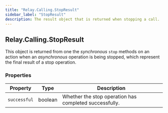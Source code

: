 ```yaml
---
title: "Relay.Calling.StopResult"
sidebar_label: "StopResult"
description: The result object that is returned when stopping a call.
---
```


## Relay.Calling.StopResult

This object is returned from one the _synchronous_ `stop` methods on an action when an _asynchronous_ operation is being stopped, which represent the final result of a stop operation.

### Properties

| Property | Type | Description |
| -------- | ---- | ----------- |
| `successful` | boolean | Whether the stop operation has completed successfully. |
